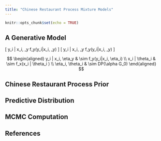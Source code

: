 ```yaml
---
title: "Chinese Restaurant Process Mixture Models"
---
```


```r
knitr::opts_chunk$set(echo = TRUE)
```

## A Generative Model

\[ y_i | x_i, \theta_y \sim f_y(y_i|x_i, \theta_y) \]
\[ y_i | x_i, \theta_y \sim f_y(y_i|x_i, \theta_y) \]

$$ \begin{aligned}
y_i | x_i, \eta_y & \sim f_y(y_i|x_i, \eta_i) \\
      x_i | \theta_i & \sim f_x(x_i | \theta_i ) \\
      \eta_i, \theta_i & \sim DP(\alpha G_0)
\end{aligned}
$$

## Chinese Restaurant Process Prior

## Predictive Distribution

## MCMC Computation

## References
